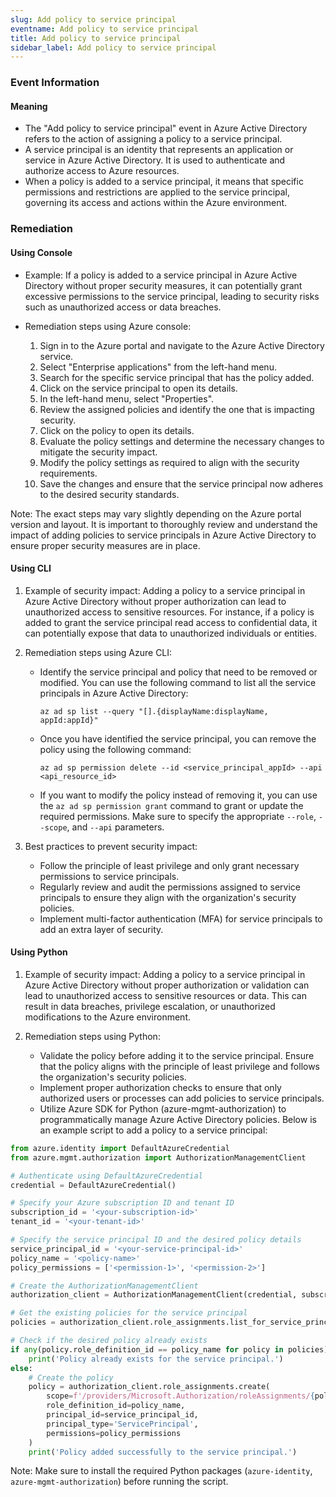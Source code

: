 ```yaml
--- 
slug: Add policy to service principal
eventname: Add policy to service principal
title: Add policy to service principal
sidebar_label: Add policy to service principal
---
```

                       
### Event Information

#### Meaning

- The "Add policy to service principal" event in Azure Active Directory refers to the action of assigning a policy to a service principal.
- A service principal is an identity that represents an application or service in Azure Active Directory. It is used to authenticate and authorize access to Azure resources.
- When a policy is added to a service principal, it means that specific permissions and restrictions are applied to the service principal, governing its access and actions within the Azure environment.

### Remediation

#### Using Console

- Example: If a policy is added to a service principal in Azure Active Directory without proper security measures, it can potentially grant excessive permissions to the service principal, leading to security risks such as unauthorized access or data breaches.

- Remediation steps using Azure console:
  1. Sign in to the Azure portal and navigate to the Azure Active Directory service.
  2. Select "Enterprise applications" from the left-hand menu.
  3. Search for the specific service principal that has the policy added.
  4. Click on the service principal to open its details.
  5. In the left-hand menu, select "Properties".
  6. Review the assigned policies and identify the one that is impacting security.
  7. Click on the policy to open its details.
  8. Evaluate the policy settings and determine the necessary changes to mitigate the security impact.
  9. Modify the policy settings as required to align with the security requirements.
  10. Save the changes and ensure that the service principal now adheres to the desired security standards.

Note: The exact steps may vary slightly depending on the Azure portal version and layout. It is important to thoroughly review and understand the impact of adding policies to service principals in Azure Active Directory to ensure proper security measures are in place.

#### Using CLI

1. Example of security impact: Adding a policy to a service principal in Azure Active Directory without proper authorization can lead to unauthorized access to sensitive resources. For instance, if a policy is added to grant the service principal read access to confidential data, it can potentially expose that data to unauthorized individuals or entities.

2. Remediation steps using Azure CLI:
   - Identify the service principal and policy that need to be removed or modified. You can use the following command to list all the service principals in Azure Active Directory:
     ```
     az ad sp list --query "[].{displayName:displayName, appId:appId}"
     ```

   - Once you have identified the service principal, you can remove the policy using the following command:
     ```
     az ad sp permission delete --id <service_principal_appId> --api <api_resource_id>
     ```

   - If you want to modify the policy instead of removing it, you can use the `az ad sp permission grant` command to grant or update the required permissions. Make sure to specify the appropriate `--role`, `--scope`, and `--api` parameters.

3. Best practices to prevent security impact:
   - Follow the principle of least privilege and only grant necessary permissions to service principals.
   - Regularly review and audit the permissions assigned to service principals to ensure they align with the organization's security policies.
   - Implement multi-factor authentication (MFA) for service principals to add an extra layer of security.

#### Using Python

1. Example of security impact: Adding a policy to a service principal in Azure Active Directory without proper authorization or validation can lead to unauthorized access to sensitive resources or data. This can result in data breaches, privilege escalation, or unauthorized modifications to the Azure environment.

2. Remediation steps using Python:
   - Validate the policy before adding it to the service principal. Ensure that the policy aligns with the principle of least privilege and follows the organization's security policies.
   - Implement proper authorization checks to ensure that only authorized users or processes can add policies to service principals.
   - Utilize Azure SDK for Python (azure-mgmt-authorization) to programmatically manage Azure Active Directory policies. Below is an example script to add a policy to a service principal:

```python
from azure.identity import DefaultAzureCredential
from azure.mgmt.authorization import AuthorizationManagementClient

# Authenticate using DefaultAzureCredential
credential = DefaultAzureCredential()

# Specify your Azure subscription ID and tenant ID
subscription_id = '<your-subscription-id>'
tenant_id = '<your-tenant-id>'

# Specify the service principal ID and the desired policy details
service_principal_id = '<your-service-principal-id>'
policy_name = '<policy-name>'
policy_permissions = ['<permission-1>', '<permission-2>']

# Create the AuthorizationManagementClient
authorization_client = AuthorizationManagementClient(credential, subscription_id)

# Get the existing policies for the service principal
policies = authorization_client.role_assignments.list_for_service_principal(service_principal_id)

# Check if the desired policy already exists
if any(policy.role_definition_id == policy_name for policy in policies):
    print('Policy already exists for the service principal.')
else:
    # Create the policy
    policy = authorization_client.role_assignments.create(
        scope=f'/providers/Microsoft.Authorization/roleAssignments/{policy_name}',
        role_definition_id=policy_name,
        principal_id=service_principal_id,
        principal_type='ServicePrincipal',
        permissions=policy_permissions
    )
    print('Policy added successfully to the service principal.')
```

Note: Make sure to install the required Python packages (`azure-identity`, `azure-mgmt-authorization`) before running the script.


 